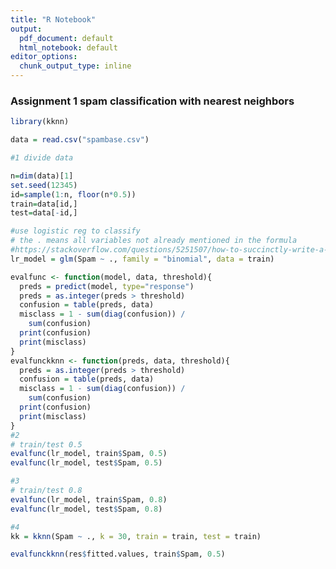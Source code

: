 ```yaml
---
title: "R Notebook"
output:
  pdf_document: default
  html_notebook: default
editor_options:
  chunk_output_type: inline
---
```



### Assignment 1 spam classification with nearest neighbors



```r
library(kknn)

data = read.csv("spambase.csv")

#1 divide data

n=dim(data)[1]
set.seed(12345)
id=sample(1:n, floor(n*0.5))
train=data[id,]
test=data[-id,]

#use logistic reg to classify
# the . means all variables not already mentioned in the formula 
#https://stackoverflow.com/questions/5251507/how-to-succinctly-write-a-formula-with-many-variables-from-a-data-frame
lr_model = glm(Spam ~ ., family = "binomial", data = train)

evalfunc <- function(model, data, threshold){
  preds = predict(model, type="response")
  preds = as.integer(preds > threshold)
  confusion = table(preds, data)
  misclass = 1 - sum(diag(confusion)) /
    sum(confusion)
  print(confusion)
  print(misclass)
}
evalfunckknn <- function(preds, data, threshold){
  preds = as.integer(preds > threshold)
  confusion = table(preds, data)
  misclass = 1 - sum(diag(confusion)) /
    sum(confusion)
  print(confusion)
  print(misclass)
}
#2
# train/test 0.5
evalfunc(lr_model, train$Spam, 0.5)
evalfunc(lr_model, test$Spam, 0.5)

#3
# train/test 0.8
evalfunc(lr_model, train$Spam, 0.8)
evalfunc(lr_model, test$Spam, 0.8)

#4
kk = kknn(Spam ~ ., k = 30, train = train, test = train)

evalfunckknn(res$fitted.values, train$Spam, 0.5)


```
```r
```

